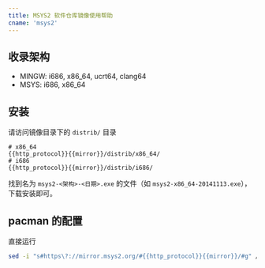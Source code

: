 ```yaml
---
title: MSYS2 软件仓库镜像使用帮助
cname: 'msys2'
---
```


## 收录架构

* MINGW: i686, x86_64, ucrt64, clang64
* MSYS: i686, x86_64

## 安装

请访问镜像目录下的 `distrib/` 目录

<CodeBlock>

```
# x86_64
{{http_protocol}}{{mirror}}/distrib/x86_64/
# i686
{{http_protocol}}{{mirror}}/distrib/i686/
```

</CodeBlock>

找到名为 `msys2-<架构>-<日期>.exe` 的文件（如 `msys2-x86_64-20141113.exe`），下载安装即可。

## pacman 的配置

直接运行

<CodeBlock>

```bash
sed -i "s#https\?://mirror.msys2.org/#{{http_protocol}}{{mirror}}/#g" /etc/pacman.d/mirrorlist*
```

</CodeBlock>
